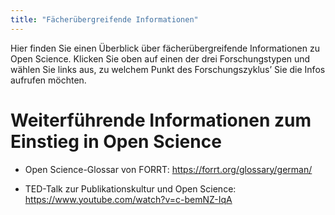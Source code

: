 ```yaml
---
title: "Fächerübergreifende Informationen"
---
```


Hier finden Sie einen Überblick über fächerübergreifende Informationen zu Open Science. Klicken Sie oben auf einen der drei Forschungstypen und wählen Sie links aus, zu welchem Punkt des Forschungszyklus' Sie die Infos aufrufen möchten.

# Weiterführende Informationen zum Einstieg in Open Science

-   Open Science-Glossar von FORRT: <https://forrt.org/glossary/german/>

-   TED-Talk zur Publikationskultur und Open Science: <https://www.youtube.com/watch?v=c-bemNZ-IqA>
